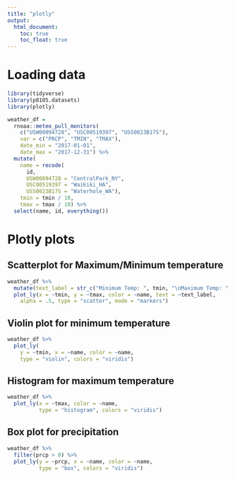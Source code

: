 ```yaml
---
title: "plotly"
output: 
  html_document:
    toc: true
    toc_float: true
---
```


# Loading data

```r
library(tidyverse)
library(p8105.datasets)
library(plotly)
```

```r
weather_df = 
  rnoaa::meteo_pull_monitors(
    c("USW00094728", "USC00519397", "USS0023B17S"),
    var = c("PRCP", "TMIN", "TMAX"), 
    date_min = "2017-01-01",
    date_max = "2017-12-31") %>%
  mutate(
    name = recode(
      id, 
      USW00094728 = "CentralPark_NY", 
      USC00519397 = "Waikiki_HA",
      USS0023B17S = "Waterhole_WA"),
    tmin = tmin / 10,
    tmax = tmax / 10) %>%
  select(name, id, everything())
```

# Plotly plots

## Scatterplot for Maximum/Minimum temperature

```r
weather_df %>% 
  mutate(text_label = str_c("Minimum Temp: ", tmin, "\nMaximum Temp: ", tmax)) %>% 
  plot_ly(x = ~tmin, y = ~tmax, color = ~name, text = ~text_label,
    alpha = .5, type = "scatter", mode = "markers")
```

## Violin plot for minimum temperature

```r
weather_df %>% 
  plot_ly(
    y = ~tmin, x = ~name, color = ~name,
    type = "violin", colors = "viridis")
```

## Histogram for maximum temperature

```r
weather_df %>% 
  plot_ly(x = ~tmax, color = ~name,
          type = "histogram", colors = "viridis")
```

## Box plot for precipitation

```r
weather_df %>% 
  filter(prcp > 0) %>% 
  plot_ly(y = ~prcp, x = ~name, color = ~name,
          type = "box", colors = "viridis")
```

